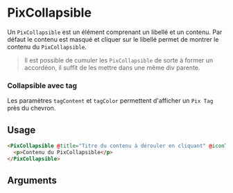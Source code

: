 
<Meta of={ComponentStories} />

# PixCollapsible

Un `PixCollapsible` est un élément comprenant un libellé et un contenu.
Par défaut le contenu est masqué et cliquer sur le libellé permet de montrer le contenu du `PixCollapsible`.

> Il est possible de cumuler les `PixCollapsible` de sorte à former un accordéon, il suffit de les mettre dans une même div parente.


<Story of={ComponentStories.collapsible} height={150} />

<Story of={ComponentStories.multipleCollapsible} height={260} />

### Collapsible avec tag
Les paramètres `tagContent` et `tagColor` permettent d'afficher un `Pix Tag` près du chevron.


<Story of={ComponentStories.collapsibleWithTag} height={260} />


## Usage

```html
<PixCollapsible @title="Titre du contenu à dérouler en cliquant" @iconTitle="user">
  <p>Contenu du PixCollapsible</p>
</PixCollapsible>
```

## Arguments

<ArgTypes of={ComponentStories} />
